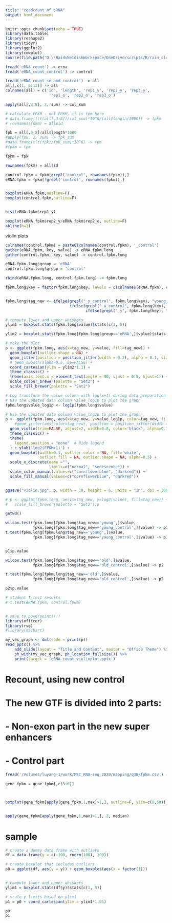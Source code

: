 ```yaml
---
title: "readcount of eRNA"
output: html_document
---
```


```r
knitr::opts_chunk$set(echo = TRUE)
library(data.table)
library(reshape2)
library(tidyr)
library(ggplot2)
library(cowplot)
source(file.path('D:\\BaiduNetdiskWorkspace/OneDrive/scripts/R/rain_cloud/example_plot_code.r', '..',"halfViolinPlots.R"))
```


```r
fread('eRNA_count') -> erna
fread('eRNA_count_control') -> control

fread('eRNA_count_se_and_control') -> all
all[,c(1, 6:12)] -> all
colnames(all) = c('id', 'length', 'rep1_y', 'rep2_y', 'rep3_y',
                   'rep1_o', 'rep2_o', 'rep3_o')

apply(all[,3:8], 2, sum) -> col_sum

# calculate FPKM - not FPKM, it is tpm here
# data.frame(t(t(all[,3:8])/col_sum)*10^6/(all$length/1000)) -> fpkm
# rownames(fpkm) = all$id

fpk = all[,3:8]/all$length*1000
#apply(fpk, 2, sum) -> fpk_sum
#data.frame(t(t(fpk)/fpk_sum)*10^6) -> tpm
#fpkm = tpm

fpkm = fpk

rownames(fpkm) = all$id

control.fpkm = fpkm[grepl('control', rownames(fpkm)),]
eRNA.fpkm = fpkm[!grepl('control', rownames(fpkm)),]


boxplot(eRNA.fpkm,outline=F)
boxplot(control.fpkm,outline=F)


hist(eRNA.fpkm$rep1_y)

boxplot(eRNA.fpkm$rep2_y/eRNA.fpkm$rep2_o, outline=F)
abline(h=1)
```

violin plots

```r

colnames(control.fpkm) = paste0(colnames(control.fpkm), '_control')
gather(eRNA.fpkm, key, value) -> eRNA.fpkm.long
gather(control.fpkm, key, value) -> control.fpkm.long

eRNA.fpkm.long$group = 'eRNA'
control.fpkm.long$group = 'control'

rbind(eRNA.fpkm.long, control.fpkm.long) -> fpkm.long

fpkm.long$key = factor(fpkm.long$key, levels = c(colnames(eRNA.fpkm), colnames(control.fpkm)) )


fpkm.long$tag_new <- ifelse(grepl("_y_control", fpkm.long$key), "young_control", 
                            ifelse(grepl("_o_control", fpkm.long$key), "old_control", 
                                   ifelse(grepl("_y", fpkm.long$key), "young", "old")))

# compute lower and upper whiskers
ylim1 = boxplot.stats(fpkm.long$value)$stats[c(1, 5)]

ylim2 = boxplot.stats(fpkm.long[fpkm.long$group=='eRNA',]$value)$stats[c(1, 5)]

# make the plot
p <- ggplot(fpkm.long, aes(x=tag_new, y=value, fill=tag_new)) + 
  geom_boxplot(outlier.shape = NA) + 
  geom_jitter(position = position_jitter(width = 0.2), alpha = 0.1, size=0.01) + 
  # geom_smooth(alpha=0.5, se=FALSE) + 
  coord_cartesian(ylim = ylim2*1.1) + 
  theme_classic() + 
  theme(axis.text.x = element_text(angle = 90, vjust = 0.5, hjust=1)) + 
  scale_colour_brewer(palette = "Set2") +
  scale_fill_brewer(palette = "Set2")

# Log transform the value column with log(x+1) during data preparation
# Use the updated data column value_log1p to plot the graph
fpkm.long$value_log1p <- log1p(fpkm.long$value)

# Use the updated data column value_log1p to plot the graph
p <- ggplot(fpkm.long, aes(x=tag_new, y=value_log1p, color=tag_new, fill=tag_new)) + 
    #geom_jitter(aes(color=tag_new), position = position_jitter(width = 0.2, height = 2), alpha = 0.5, size=0.1) +  # Scatter plot settings
  geom_violin(trim=FALSE, adjust=2, width=0.8, color='black', alpha=0.7) +  # Violin plot settings
  theme_classic() + 
  theme(
    legend.position = "none"  # Hide legend
  ) + ylab('log2(FPKM+1)') + 
  geom_boxplot(width=0.1, outlier.color = NA, fill='white',
               outlier.fill = NA, outlier.shape = NA, alpha=0.5) +
  scale_x_discrete(name ="", 
                   limits=c("normal", "senescence")) +
  scale_color_manual(values=c("cornflowerblue", "darkred")) +
  scale_fill_manual(values=c("cornflowerblue", "darkred"))


ggsave("violin.jpg", p, width = 10, height = 6, units = "in", dpi = 300)

# p <- ggplot(fpkm.long, aes(x=tag_new, y=log2(value), fill=tag_new)) + geom_violin(outlier.shape = NA) + theme_classic() + theme(axis.text.x = element_text(angle = 90, vjust = 0.5, hjust=1)) + scale_colour_brewer(palette = "Set2") +
#   scale_fill_brewer(palette = "Set2");p

getwd()

wilcox.test(fpkm.long[fpkm.long$tag_new=='young',]$value, 
            fpkm.long[fpkm.long$tag_new=='young_control',]$value) -> p1
t.test(fpkm.long[fpkm.long$tag_new=='young',]$value, 
            fpkm.long[fpkm.long$tag_new=='young_control',]$value) -> p1


p1$p.value

wilcox.test(fpkm.long[fpkm.long$tag_new=='old',]$value, 
            fpkm.long[fpkm.long$tag_new=='old_control',]$value) -> p2

t.test(fpkm.long[fpkm.long$tag_new=='old',]$value, 
            fpkm.long[fpkm.long$tag_new=='old_control',]$value) -> p2

p2$p.value

# student T-test results
# t.test(eRNA.fpkm, control.fpkm)


# save to powerpoint!!!!
library(officer)
library(rvg)
#library(mschart)

my_vec_graph <- dml(code = print(p))
read_pptx() %>%
    add_slide(layout = "Title and Content", master = "Office Theme") %>%
    ph_with(my_vec_graph, ph_location_fullsize()) %>% 
    print(target = 'eRNA_count_violinplot.pptx')

```



# Recount, using new control
# The new GTF is divided into 2 parts:
# - Non-exon part in the new super enhancers
# - Control part
   
```r
fread('/Volumes/luyang-1/work/MSC_RNA-seq_2020/mapping/q30/fpkm.csv') -> gene_fpkm

gene_fpkm = gene_fpkm[,c(3:6)]



boxplot(gene_fpkm[apply(gene_fpkm,1,max)>1,], outline=F, ylim=c(0,60))


apply(gene_fpkm[apply(gene_fpkm,1,max)>1,], 2, median)


```







   
   
   
# sample
```r
# create a dummy data frame with outliers
df = data.frame(y = c(-100, rnorm(100), 100))

# create boxplot that includes outliers
p0 = ggplot(df, aes(y = y)) + geom_boxplot(aes(x = factor(1)))


# compute lower and upper whiskers
ylim1 = boxplot.stats(df$y)$stats[c(1, 5)]

# scale y limits based on ylim1
p1 = p0 + coord_cartesian(ylim = ylim1*1.05)

p0
p1
```















